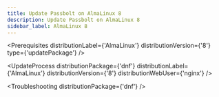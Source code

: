 ```yaml
---
title: Update Passbolt on AlmaLinux 8
description: Update Passbolt on AlmaLinux 8
sidebar_label: AlmaLinux 8
---
```



<Prerequisites
  distributionLabel={'AlmaLinux'}
  distributionVersion={'8'}
  type={'updatePackage'}
/>

<UpdateProcess 
  distributionPackage={'dnf'}
  distributionLabel={'AlmaLinux'}
  distributionVersion={'8'} 
  distributionWebUser={'nginx'}
/>

<Troubleshooting distributionPackage={'dnf'} />

<InCaseOfIssues />